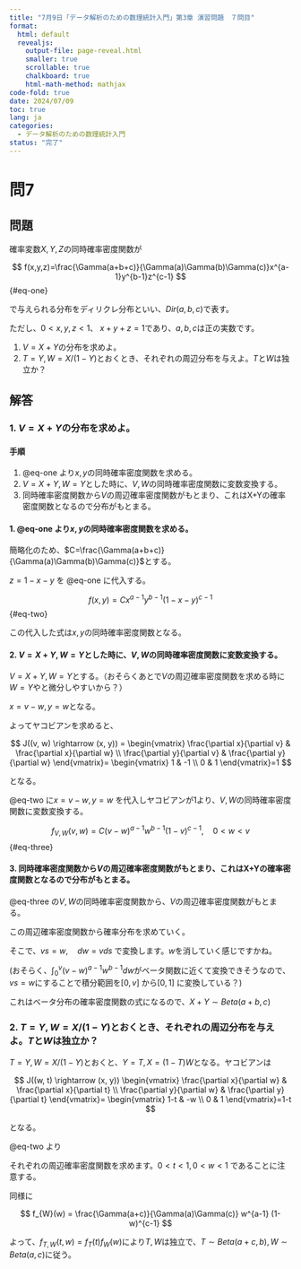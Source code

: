 ```yaml
---
title: "7月9日「データ解析のための数理統計入門」第3章 演習問題　７問目"
format:
  html: default
  revealjs:
    output-file: page-reveal.html
    smaller: true
    scrollable: true
    chalkboard: true
    html-math-method: mathjax
code-fold: true
date: 2024/07/09
toc: true
lang: ja
categories:
  - データ解析のための数理統計入門
status: "完了"
---
```


# 問7

## 問題

確率変数$X,Y,Z$の同時確率密度関数が

$$
f(x,y,z)=\frac{\Gamma(a+b+c)}{\Gamma(a)\Gamma(b)\Gamma(c)}x^{a-1}y^{b-1}z^{c-1}
$${#eq-one}

で与えられる分布をディリクレ分布といい、$Dir(a,b,c)$で表す。

ただし、$0 < x,y,z < 1$、 $x+y+z=1$であり、$a,b,c$は正の実数です。

::: {.extra-space2}

:::

1. $V=X+Y$の分布を求めよ。
2. $T=Y,W=X/(1-Y)$とおくとき、それぞれの周辺分布を与えよ。$T$と$W$は独立か？

::: {.extra-space3}

:::

## 解答


### 1. $V=X+Y$の分布を求めよ。

:::{.callout-note}

#### 手順

::: {.extra-space2}

:::

1. @eq-one より$x,y$の同時確率密度関数を求める。
2. $V=X+Y,W=Y$とした時に、$V,W$の同時確率密度関数に変数変換する。
3. 同時確率密度関数から$V$の周辺確率密度関数がもとまり、これはX+Yの確率密度関数となるので分布がもとまる。
   
:::

::: {.extra-space3}

:::


#### **1. @eq-one より$x,y$の同時確率密度関数を求める。**

::: {.extra-space2}

:::

簡略化のため、$C=\frac{\Gamma(a+b+c)}{\Gamma(a)\Gamma(b)\Gamma(c)}$とする。

$z=1-x-y$ を @eq-one に代入する。

$$
f(x,y)=C x^{a-1}y^{b-1}(1-x-y)^{c-1}
$${#eq-two}



この代入した式は$x,y$の同時確率密度関数となる。

::: {.extra-space3}

:::

#### **2. $V=X+Y,W=Y$とした時に、$V,W$の同時確率密度関数に変数変換する。**

$V=X+Y,W=Y$とする。（おそらくあとで$V$の周辺確率密度関数を求める時に$W=Y$やと微分しやすいから？）

$x=v-w,y=w$となる。

よってヤコビアンを求めると、

$$
J((v, w) \rightarrow (x, y)) =
\begin{vmatrix}
\frac{\partial x}{\partial v} & \frac{\partial x}{\partial w} \\
\frac{\partial y}{\partial v} & \frac{\partial y}{\partial w}
\end{vmatrix}=
\begin{vmatrix}
1 & -1 \\
0 & 1
\end{vmatrix}=1
$$

となる。

::: {.extra-space2}

:::

@eq-two に$x=v-w,y=w$ を代入しヤコビアンが1より、$V,W$の同時確率密度関数に変数変換する。



$$
f_{V,W}(v,w)=C (v-w)^{a-1}w^{b-1}(1-v)^{c-1}, \quad 0 < w < v
$${#eq-three}


::: {.extra-space3}

:::

#### **3. 同時確率密度関数から$V$の周辺確率密度関数がもとまり、これはX+Yの確率密度関数となるので分布がもとまる。**

@eq-three の$V,W$の同時確率密度関数から、$V$の周辺確率密度関数がもとまる。

\begin{align}
f_V(v)&=\int_0^v f_{V,W}(v,w)dw\\
&= C (1-v)^{c-1} \int_0^v (v-w)^{a-1}w^{b-1} dw
\end{align}

この周辺確率密度関数から確率分布を求めていく。

::: {.extra-space3}

:::

そこで、$vs=w,\quad dw=vds$ で変換します。$w$を消していく感じですかね。



(おそらく、$\int_0^v (v-w)^{a-1}w^{b-1} dw$がベータ関数に近くて変換できそうなので、$vs=w$にすることで積分範囲を$[0,v]$ から$[0,1]$ に変換している？)

\begin{align}
f_V(v)
&= C (1-v)^{c-1} \int_0^1 (v-vs)^{a-1}(vs)^{b-1} vds\\
&= C (1-v)^{c-1} v^{a+b-1}\int_0^1 (1-s)^{a-1}s^{b-1} ds\\
&= CB(a,b)(1-v)^{c-1} v^{a+b-1}\\
&= \frac{\Gamma(a+b+c)}{\Gamma(a)\Gamma(b)\Gamma(c)} \frac{\Gamma(a)\Gamma(b)}{\Gamma(a+b)}(1-v)^{c-1} v^{a+b-1} \\
&= \frac{\Gamma(a+b+c)}{\Gamma(c)\Gamma(a+b)}(1-v)^{c-1} v^{a+b-1} \\
&= \frac{1}{B(a+b,c)}(1-v)^{c-1} v^{a+b-1} \\


\end{align}

これはベータ分布の確率密度関数の式になるので、$X+Y \sim Beta(a+b,c)$


### 2. $T=Y,W=X/(1-Y)$とおくとき、それぞれの周辺分布を与えよ。$T$と$W$は独立か？

$T=Y,W=X/(1-Y)$とおくと、$Y=T,X=(1-T)W$となる。ヤコビアンは

$$
J((w, t) \rightarrow (x, y))
\begin{vmatrix}
\frac{\partial x}{\partial w} & \frac{\partial x}{\partial t} \\
\frac{\partial y}{\partial w} & \frac{\partial y}{\partial t}
\end{vmatrix}=
\begin{vmatrix}
1-t & -w \\
0 & 1
\end{vmatrix}=1-t
$$

となる。

@eq-two より


\begin{align}
f_{T,W}(t,w)&=C((1-t)w)^{a-1} t^{b-1} (1-w(1-t)-t)^{c-1} (1-t) \\
&= C w^{a-1} (1-t)^a t^{b-1} (1-w(1-t)-t)^{c-1} \\
&= C w^{a-1} (1-t)^a t^{b-1} ((1-t)(1-w))^{c-1} \\
&= C w^{a-1} (1-t)^{a+c-1} t^{b-1} (1-w)^{c-1} \\
&= C w^{a-1} (1-w)^{c-1} t^{b-1}  (1-t)^{a+c-1} \\
&= \frac{\Gamma(a+b+c)}{\Gamma(a)\Gamma(b)\Gamma(c)} w^{a-1} (1-w)^{c-1} t^{b-1}  (1-t)^{a+c-1} \\
&= \frac{\Gamma(a+c)}{\Gamma(a)\Gamma(c)} w^{a-1} (1-w)^{c-1}\frac{\Gamma(a+b+c)}{\Gamma(b)\Gamma(a+c)} t^{b-1}  (1-t)^{a+c-1} 
\end{align}

それぞれの周辺確率密度関数を求めます。$0<t <1, 0<w<1$ であることに注意する。

\begin{align}
f_{T}(t)&= \int_{-\infty}^{\infty} f_{T,W}(t,w)dw\\
&=\int_{0}^{1} \frac{\Gamma(a+c)}{\Gamma(a)\Gamma(c)} w^{a-1} (1-w)^{c-1}\frac{\Gamma(a+b+c)}{\Gamma(b)\Gamma(a+c)} t^{b-1}  (1-t)^{a+c-1} dw\\
&=\frac{\Gamma(a+b+c)}{\Gamma(b)\Gamma(a+c)} t^{b-1}  (1-t)^{a+c-1} \int_{0}^{1} \frac{\Gamma(a+c)}{\Gamma(a)\Gamma(c)} w^{a-1} (1-w)^{c-1} dw\\
&= \frac{\Gamma(a+b+c)}{\Gamma(b)\Gamma(a+c)} t^{b-1}  (1-t)^{a+c-1}
\end{align}

同様に

$$
f_{W}(w) = \frac{\Gamma(a+c)}{\Gamma(a)\Gamma(c)} w^{a-1} (1-w)^{c-1}
$$

よって、$f_{T,W}(t,w)=f_{T}(t)f_{W}(w)$により$T,W$は独立で、$T \sim Beta(a+c,b), W \sim Beta(a,c)$に従う。

